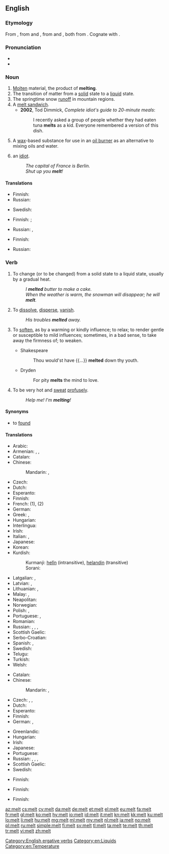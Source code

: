 {{also|mélt}}
==English==

===Etymology===
From {{etyl|enm|en}} {{term|melten|lang=enm}}, from {{etyl|ang|en}} {{term|meltan||to consume by fire, melt, burn up; dissolve, digest|lang=ang}} and {{etyl|ang|en}} {{term|mieltan||to melt; digest; refine, purge; exhaust|lang=ang}}, from {{etyl|gem-pro|en}} {{m|gem-pro|*meltaną||to dissolve, melt}} and {{etyl|gem-pro|en}} {{m|gem-pro|*maltijaną||to dissolve, melt}}, both from {{etyl|ine-pro|en}} {{m|ine-pro|*(s)mel-||to beat, crush, grind}}. Cognate with {{etyl|is|-}} {{term|melta||to melt, digest|lang=is}}.

===Pronunciation===
* {{audio|en-us-melt.ogg|Audio (US)|lang=en}}
* {{rhymes|ɛlt|lang=en}}

===Noun===
{{en-noun|~}}

# [[molten|Molten]] material, the product of '''melting'''.
# The transition of matter from a [[solid]] state to a [[liquid]] state.
# The springtime snow [[runoff]] in mountain regions.
# A [[melt sandwich]].
#* '''2002''', Tod Dimmick, ''Complete idiot's guide to 20-minute meals‎'':
#*: I recently asked a group of people whether they had eaten tuna '''melts''' as a kid. Everyone remembered a version of this dish.
# A [[wax]]-based substance for use in an [[oil burner]] as an alternative to mixing oils and water.
# {{context|UK|slang|lang=en}} an [[idiot]].
#: ''The capital of France is Berlin.''
#: ''Shut up you '''melt'''!''

====Translations====
{{trans-top|molten material}}
* Finnish: {{t+|fi|sula}}
* Russian: {{t+|ru|распла́в|m|sc=Cyrl}}
{{trans-mid}}
* Swedish: {{t+|sv|smälta|c}}
{{trans-bottom}}

{{trans-top|transition of matter}}
* Finnish: {{t|fi|sulaminen}}; {{t|fi|sulatus}}
{{trans-mid}}
* Russian: {{t+|ru|плавле́ние|n|sc=Cyrl}}, {{t+|ru|пла́вка|f|sc=Cyrl}}
{{trans-bottom}}

{{trans-top|springtime snow runoff in mountain regions}}
* Finnish: {{t|fi|sulamisvesi}}
{{trans-mid}}
* Russian: {{t+|ru|та́яние|n|sc=Cyrl}}
{{trans-bottom}}

{{trans-see|melt sandwich}}

{{trans-top|wax-based substance for use in an oil burner}}
{{trans-mid}}
{{trans-bottom}}

{{trans-see|idiot}}

===Verb===
{{en-verb|melts|melting|melted|past2=molt|past2_qual=rare|melted|past_ptc2=molten}}

# {{context|ergative|lang=en}} To change (or to be changed) from a solid state to a liquid state, usually by a gradual heat.
#: ''I '''melted''' butter to make a cake.''
#: ''When the weather is warm, the snowman will disappear; he will '''melt'''.''
# {{context|intransitive|figuratively|lang=en}} To [[dissolve]], [[disperse]], [[vanish]].
#: ''His troubles '''melted''' away.''
# {{context|transitive|figurative|lang=en}} To [[soften]], as by a warming or kindly influence; to relax; to render gentle or susceptible to mild influences; sometimes, in a bad sense, to take away the firmness of; to weaken.
#* Shakespeare
#*: Thou would'st have {{...}} '''melted''' down thy youth.
#* Dryden
#*: For pity '''melts''' the mind to love.
# {{context|intransitive|colloquial|lang=en}} To be very hot and [[sweat]] [[profuse]]ly.
#: ''Help me! I'm '''melting'''!''

====Synonyms====
* {{sense|change from solid to liquid}} to [[found#Etymology 3|found]]

====Translations====
{{trans-top|intransitive: to change from a solid to a liquid}}
* Arabic: {{t|ar|انصهر|tr=inSáhara|sc=Arab}}
* Armenian: {{t|hy|ձուլել|tr=julel}}, {{t|hy|հալել|tr=halel}}, {{t|hy|թափել|tr=t’ap’el}}
* Catalan: {{t+|ca|fondre|alt=fondre's}}
* Chinese:
*: Mandarin: {{qualifier|snow, ice}} {{t+|cmn|融化|tr=rónghuà|sc=Hani}}, {{qualifier|metal}} {{t+|cmn|熔化|tr=rónghuà|sc=Hani}}
* Czech: {{t|cs|tavit}}
* Dutch: {{t+|nl|smelten}}
* Esperanto: {{t+|eo|fandi}}
* Finnish: {{t+|fi|sulaa}}
* French: {{t+|fr|fondre}} (1), {{t+|fr|se dissoudre}} (2)
* German: {{t+|de|schmelzen}}
* Greek: {{t+|el|τήκω}}, {{t|el|λίωνω}}
* Hungarian: {{t+|hu|olvaszt}}
* Interlingua: {{t|ia|funder}}
* Irish: {{t|ga|leáigh}}
* Italian: {{t+|it|sciogliere}}, {{t+|it|fondere}}
* Japanese: {{t|ja|溶ける|tr=とける, tokeru|sc=Jpan}}
* Korean: {{t+|ko|녹다|sc=Kore}}
* Kurdish:
*: Kurmanji: [[helîn]] (intransitive), [[helandin]] (transitive)
*: Sorani: {{t|ku|توانه‌وه‌|tr=twAnawa|sc=ku-Arab}}
{{trans-mid}}
* Latgalian: {{qualifier|snow, ice, butter}} {{t|ltg|laistīs}}, {{qualifier|metal}} {{t|ltg|laydinuot}}
* Latvian: {{t|lv|kust}}, {{t|lv|kausēt}}
* Lithuanian: {{t|lt|tirpti}}, {{t|lt|leistis}}
* Malay: {{t|ms|cair}} {{qualifier|snow, ice}}, {{t|ms|lebur}} {{qualifier|metals}}
* Neapolitan: {{t|nap|squaglià}}
* Norwegian: {{t+|no|smelte}}
* Polish: {{t|pl|przetapiać}}, {{t|pl|topić}}
* Portuguese: {{t+|pt|derreter}}, {{t+|pt|fundir}}
* Romanian: {{t+|ro|topi}}
* Russian: {{qualifier|snow, ice, butter, hope}} {{t+|ru|таять|impf|tr=tájat’}}, {{t+|ru|растаять|pf|tr=rastájat’|sc=Cyrl}}, {{qualifier|metal, plastic}} {{t+|ru|плавиться|impf|tr=plávit’sja}}, {{t|ru|расплавиться|pf|tr=rasplávit’sja|sc=Cyrl}}
* Scottish Gaelic: {{t|gd|leagh}}
* Serbo-Croatian: {{t+|sh|otopiti}}
* Spanish: {{t+|es|derretir}}, {{t+|es|derretirse}}
* Swedish: {{t+|sv|smälta}}
* Telugu: {{t|te|కరిగించు|tr=karigimchu}}
* Turkish: {{t+|tr|erimek}}
* Welsh: {{t+|cy|toddi}}
{{trans-bottom}}

{{trans-top|transitive: to change or be changed from a solid to a liquid}}
* Catalan: {{t+|ca|fondre}}
* Chinese:
*: Mandarin: {{t|cmn|使融化|tr=shǐ rónghuà|sc=Hani}}, {{t|cmn|使熔化|tr=shǐ rónghuà|sc=Hani}}
* Czech: {{t+|cs|tát}}, {{t|cs|roztávat}}, {{t|cs|roztát}}
* Dutch: {{t+|nl|smelten}}
* Esperanto: {{t|eo|fandiĝi}}
* Finnish: {{t+|fi|sulattaa}}
* German: {{t+|de|schmelzen}}, {{t|de|zum Schmelzen bringen}}
{{trans-mid}}
* Greenlandic: {{t|kl|aattoq}}
* Hungarian: {{t+|hu|olvad}}
* Irish: {{t|ga|leáigh}}
* Japanese: {{t|ja|溶かす|tr=とかす, tokasu|sc=Jpan}}
* Portuguese: {{t+|pt|derreter}}
* Russian: {{t+|ru|растапливать|impf|tr=rastáplivat'|sc=Cyrl}}, {{t+|ru|растопить|pf|tr=rastopít'|sc=Cyrl}}, {{t+|ru|расплавлять|impf|tr=rasplavlját'|sc=Cyrl}}, {{t+|ru|расплавить|pf|tr=rasplávit’|sc=Cyrl}}
* Scottish Gaelic: {{t|gd|leagh}}
* Swedish: {{t+|sv|smälta}}
{{trans-bottom}}

{{trans-top|to dissolve, disperse, vanish}}
* Finnish: {{t+|fi|sulaa}}
{{trans-mid}}	
{{trans-bottom}}

{{trans-top|to soften, as by a warming or kindly influence}}	
* Finnish: {{t+|fi|sulaa}}
{{trans-mid}}
{{trans-bottom}}
	
{{trans-top|to be very hot and sweat profusely}}
* Finnish: {{t+|fi|läkähtyä}}
{{trans-mid}}
{{trans-bottom}}

[[Category:English ergative verbs]]
[[Category:en:Liquids]]
[[Category:en:Temperature]]

[[az:melt]]
[[cs:melt]]
[[cy:melt]]
[[da:melt]]
[[de:melt]]
[[et:melt]]
[[el:melt]]
[[eu:melt]]
[[fa:melt]]
[[fr:melt]]
[[gl:melt]]
[[ko:melt]]
[[hy:melt]]
[[io:melt]]
[[id:melt]]
[[it:melt]]
[[kn:melt]]
[[kk:melt]]
[[ku:melt]]
[[lo:melt]]
[[li:melt]]
[[hu:melt]]
[[mg:melt]]
[[ml:melt]]
[[my:melt]]
[[nl:melt]]
[[ja:melt]]
[[no:melt]]
[[pl:melt]]
[[ru:melt]]
[[simple:melt]]
[[fi:melt]]
[[sv:melt]]
[[tl:melt]]
[[ta:melt]]
[[te:melt]]
[[th:melt]]
[[tr:melt]]
[[vi:melt]]
[[zh:melt]]